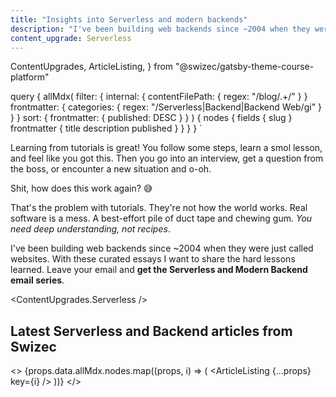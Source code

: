 ```yaml
---
title: "Insights into Serverless and modern backends"
description: "I've been building web backends since ~2004 when they were just called websites. With these curated essays I want to share the hard lessons learned."
content_upgrade: Serverless
---
```


  ContentUpgrades,
  ArticleListing,
} from "@swizec/gatsby-theme-course-platform"

  query {
    allMdx(
      filter: {
        internal: { contentFilePath: { regex: "/blog/.+/" } }
        frontmatter: {
          categories: { regex: "/Serverless|Backend|Backend Web/gi" }
        }
      }
      sort: { frontmatter: { published: DESC } }
    ) {
      nodes {
        fields {
          slug
        }
        frontmatter {
          title
          description
          published
        }
      }
    }
  }
`

Learning from tutorials is great! You follow some steps, learn a smol lesson, and feel like you got this. Then you go into an interview, get a question from the boss, or encounter a new situation and o-oh.

Shit, how does this work again? 😅

That's the problem with tutorials. They're not how the world works. Real software is a mess. A best-effort pile of duct tape and chewing gum. _You need deep understanding, not recipes_.

I've been building web backends since ~2004 when they were just called websites. With these curated essays I want to share the hard lessons learned. Leave your email and **get the Serverless and Modern Backend email series**.

<ContentUpgrades.Serverless />

## Latest Serverless and Backend articles from Swizec

<>
  {props.data.allMdx.nodes.map((props, i) => (
    <ArticleListing {...props} key={i} />
  ))}
</>
